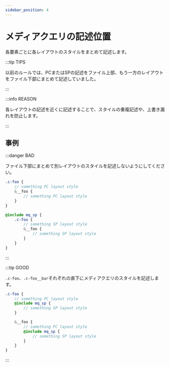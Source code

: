 ```yaml
---
sidebar_position: 4
---
```


# メディアクエリの記述位置

各要素ごとに各レイアウトのスタイルをまとめて記述します。

:::tip TIPS

以前のルールでは、PCまたはSPの記述をファイル上部、もう一方のレイアウトをファイル下部にまとめて記述していました。

:::

:::info REASON

各レイアウトの記述を近くに記述することで、スタイルの重複記述や、上書き漏れを防止します。

:::

## 事例

:::danger BAD

ファイル下部にまとめて別レイアウトのスタイルを記述しないようにしてください。

```scss title="scss/object/component/_foo.scss"
.c-foo {
    // something PC layout style
    &__foo {
        // something PC layout style
    }
}

@include mq_sp {
    .c-foo {
        // something SP layout style
        &__foo {
            // something SP layout style
        }
    }
}
```

:::

:::tip GOOD

`.c-foo`、`.c-foo__bar`それぞれの直下にメディアクエリのスタイルを記述します。

```scss title="scss/object/component/_foo.scss"
.c-foo {
    // something PC layout style
    @include mq_sp {
        // something SP layout style
    }

    &__foo {
        // something PC layout style
        @include mq_sp {
            // something SP layout style
        }
    }
}
```

:::
